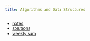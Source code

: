 ```yaml
---
title: Algorithms and Data Structures
---
```


* [notes](https://igor-dimi.github.io/alda-sose25-notes/)
* [solutions](https://igor-dimi.github.io/alda-sose25-sol/)
* [weekly sum](./sum/index.qmd)